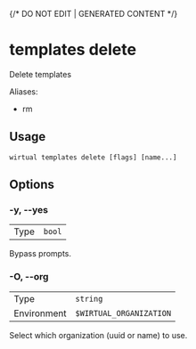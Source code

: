 {/* DO NOT EDIT | GENERATED CONTENT */}

# templates delete

Delete templates

Aliases:

- rm

## Usage

```console
wirtual templates delete [flags] [name...]
```

## Options

### -y, --yes

|      |                   |
| ---- | ----------------- |
| Type | <code>bool</code> |

Bypass prompts.

### -O, --org

|             |                                  |
| ----------- | -------------------------------- |
| Type        | <code>string</code>              |
| Environment | <code>$WIRTUAL_ORGANIZATION</code> |

Select which organization (uuid or name) to use.
